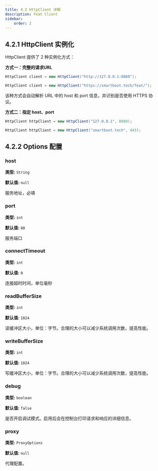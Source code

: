 ```yaml
---
title: 4.2 HttpClient 详解
description: Feat Client
sidebar:
    order: 2
---
```


## 4.2.1 HttpClient 实例化
HttpClient 提供了 2 种实例化方式：

**方式一：完整的请求URL**
```java
HttpClient client = new HttpClient("http://127.0.0.1:8080");

HttpClient client = new HttpClient("https://smartboot.tech/feat/");
```
该种方式会自动解析 URL 中的 host 和 port 信息，并识别是否使用 HTTPS 协议。

**方式二：指定 host、port**
```java
HttpClient httpClient = new HttpClient("127.0.0.1", 8080);

HttpClient httpClient = new HttpClient("smartboot.tech", 443);
```


## 4.2.2 Options 配置

### host
**类型:** `String`

**默认值:** `null`

服务地址，必填

### port
**类型:** `int`

**默认值:** `80`

服务端口


### connectTimeout
**类型:** `int`

**默认值:** `0`

连接超时时间，单位毫秒

### readBufferSize
**类型:** `int`

**默认值:** `1024`

读缓冲区大小，单位：字节。合理的大小可以减少系统调用次数，提高性能。

### writeBufferSize
**类型:** `int`

**默认值:** `1024`

写缓冲区大小，单位：字节。合理的大小可以减少系统调用次数，提高性能。

### debug
**类型:** `boolean`

**默认值:** `false`

是否开启调试模式。启用后会在控制台打印请求和响应的详细信息。

### proxy
**类型:** `ProxyOptions`

**默认值:** `null`

代理配置。

